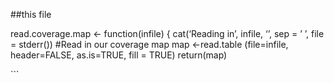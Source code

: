 ##this file


read.coverage.map <- function(infile) {
  cat('Reading in', infile, '\n', sep = ' ', file = stderr())
  #Read in our coverage map
  map <-read.table (file=infile, header=FALSE, as.is=TRUE, fill = TRUE)
  return(map)




```


